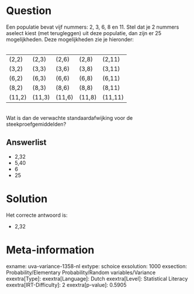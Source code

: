 Question
========

Een populatie bevat vijf nummers: 2, 3, 6, 8 en 11. Stel dat je 2
nummers aselect kiest (met terugleggen) uit deze populatie, dan zijn er
25 mogelijkheden. Deze mogelijkheden zie je hieronder:\
\

  -------- -------- -------- -------- ---------
  (2,2)    (2,3)    (2,6)    (2,8)    (2,11)
  (3,2)    (3,3)    (3,6)    (3,8)    (3,11)
  (6,2)    (6,3)    (6,6)    (6,8)    (6,11)
  (8,2)    (8,3)    (8,6)    (8,8)    (8,11)
  (11,2)   (11,3)   (11,6)   (11,8)   (11,11)
  -------- -------- -------- -------- ---------

\
Wat is dan de verwachte standaardafwijking voor de
steekproefgemiddelden?

Answerlist
----------

* 2,32
* 5,40
* 6
* 25

Solution
========

Het correcte antwoord is: 

* 2,32

Meta-information
================
exname: uva-variance-1358-nl
extype: schoice
exsolution: 1000
exsection: Probability/Elementary Probability/Random variables/Variance
exextra[Type]: 
exextra[Language]: Dutch
exextra[Level]: Statistical Literacy
exextra[IRT-Difficulty]: 2
exextra[p-value]: 0.5905
